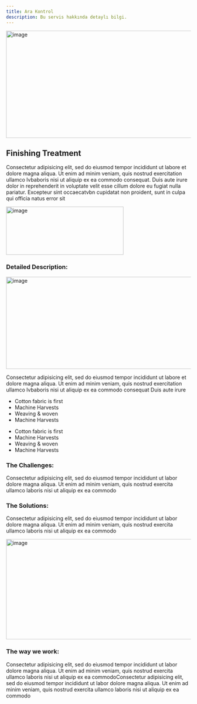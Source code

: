 ```yaml
---
title: Ara Kontrol
description: Bu servis hakkında detaylı bilgi.
---
```

<section class="prt-row single-img-section clearfix">
    <div class="container">
        <div class="row">
            <div class="col-lg-12">
                <div class="prt-single-img">
                    <img
                        width="1300"
                        height="292"
                        class="img-fluid border-rad_15"
                        src="/images/single-img-02.jpg"
                        loading="lazy"
                        alt="image"
                    />
                </div>
            </div>
        </div>
    </div>
</section>

<section class="prt-row single-content-area-section clearfix">
    <div class="container">
        <div class="row">
            <div class="col-lg-12">
                <div class="feac-title">
                    <h2>Finishing Treatment</h2>
                </div>
            </div>
        </div>
        <div class="row">
            <div class="col-lg-9">
                <div class="feac-desc">
                    <p> <span>Consectetur adipisicing elit, </span>sed do eiusmod tempor incididunt ut labore et dolore magna aliqua. Ut enim ad minim veniam, quis nostrud exercitation ullamco lvbaboris nisi ut aliquip <span>ex ea commodo consequat.</span> Duis aute irure dolor in reprehenderit in voluptate velit esse cillum dolore eu fugiat nulla pariatur. Excepteur sint occaecatvbn cupidatat non proident, sunt in culpa qui officia natus error sit</p>
                </div>
            </div>
            <div class="col-lg-3">
                <div class="featured-img">
                    <img height="131" width="320" class="img-fluid" src="/images/services-detail-img-1.jpg" alt="image" />
                </div>
            </div>
        </div>
        <div class="row">
            <div class="col-lg-12">
                <div class="feac-title">
                    <h3>Detailed Description:</h3>
                </div>
            </div>
        </div>
        <div class="row align-items-center">
            <div class="col-lg-6">
                <div class="featured-img01">
                    <img height="251" width="600" class="img-fluid border-rad_15" src="/images/services-detail-img-2.jpg" alt="image"/>
                </div>
            </div>
            <div class="col-lg-6">
                <div class="feac-desc">
                    <p>Consectetur adipisicing elit, sed do eiusmod tempor incididunt ut labore et dolore magna aliqua. Ut enim ad minim veniam, quis nostrud exercitation ullamco lvbaboris nisi ut aliquip ex ea commodo consequat Duis aute irure</p>
                </div>
                <div class="row">
                    <div class="col-lg-6 col-md-6 col-sm-6 col-12">
                        <ul class="team-member-feac">
                            <li><i aria-hidden="true" class="fas fa-check"></i>Cotton fabric is first</li>
                            <li><i aria-hidden="true" class="fas fa-check"></i>Machine Harvests</li>
                            <li><i aria-hidden="true" class="fas fa-check"></i>Weaving & woven</li>
                            <li><i aria-hidden="true" class="fas fa-check"></i>Machine Harvests</li>
                        </ul>
                    </div>
                    <div class="col-lg-6 col-md-6 col-sm-6 col-12">
                        <ul class="team-member-feac">
                            <li><i aria-hidden="true" class="fas fa-check"></i>Cotton fabric is first</li>
                            <li><i aria-hidden="true" class="fas fa-check"></i>Machine Harvests</li>
                            <li><i aria-hidden="true" class="fas fa-check"></i>Weaving & woven</li>
                            <li><i aria-hidden="true" class="fas fa-check"></i>Machine Harvests</li>
                        </ul>
                    </div>
                </div>
            </div>
        </div>
        <div class="row pt-45 res-991-pt-0">
            <div class="col-lg-6">
                <div class="feac-content">
                    <div class="feac-title">
                        <h3>The Challenges:</h3>
                        <p>Consectetur adipisicing elit, sed do eiusmod tempor incididunt ut labor dolore magna aliqua. Ut enim ad minim veniam, quis nostrud exercita ullamco laboris nisi ut aliquip ex ea commodo</p>
                    </div>
                    <div class="feac-title">
                        <h3>The Solutions:</h3>
                        <p>Consectetur adipisicing elit, sed do eiusmod tempor incididunt ut labor dolore magna aliqua. Ut enim ad minim veniam, quis nostrud exercita ullamco laboris nisi ut aliquip ex ea commodo</p>
                    </div>
                </div>
            </div>
            <div class="col-lg-6">
                <div class="featured-img01">
                    <img height="273" width="746" class="img-fluid border-rad_15" src="/images/services-detail-img-3.jpg" alt="image" />
                </div>
            </div>
        </div>
        <div class="row">
            <div class="col-lg-12">
                <div class="feac-title">
                    <h3>The way we work:</h3>
                    <p>Consectetur adipisicing elit, sed do eiusmod tempor incididunt ut labor dolore magna aliqua. Ut enim ad minim veniam, quis nostrud exercita ullamco laboris nisi ut aliquip ex ea commodoConsectetur adipisicing elit, sed do eiusmod tempor incididunt ut labor dolore magna aliqua. Ut enim ad minim veniam, quis nostrud exercita ullamco laboris nisi ut aliquip ex ea commodo</p>
                </div>
            </div>
        </div>
    </div>
</section>
